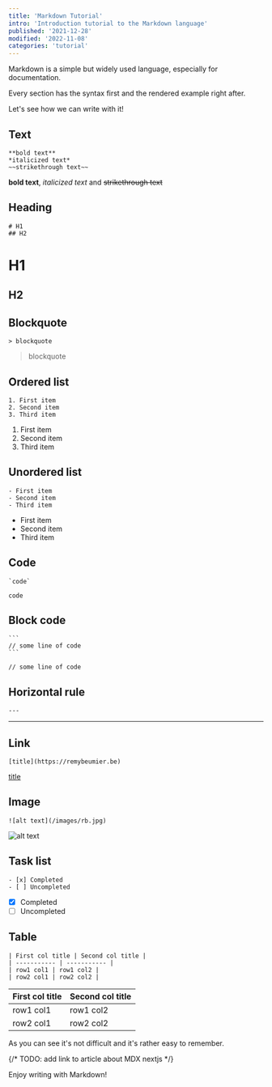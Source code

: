 ```yaml
---
title: 'Markdown Tutorial'
intro: 'Introduction tutorial to the Markdown language'
published: '2021-12-28'
modified: '2022-11-08'
categories: 'tutorial'
---
```



Markdown is a simple but widely used language, especially for documentation.

Every section has the syntax first and the rendered example right after.

Let's see how we can write with it!

## Text

```
**bold text**
*italicized text*
~~strikethrough text~~
```

**bold text**, _italicized text_ and ~~strikethrough text~~

## Heading

```
# H1
## H2
```

# H1

## H2

## Blockquote

```
> blockquote
```

> blockquote

## Ordered list

```
1. First item
2. Second item
3. Third item
```

1. First item
2. Second item
3. Third item

## Unordered list

```
- First item
- Second item
- Third item
```

- First item
- Second item
- Third item

## Code

```
`code`
```

`code`

## Block code

````
```
// some line of code
```
````

```
// some line of code
```

## Horizontal rule

```
---
```

---

## Link

```
[title](https://remybeumier.be)
```

[title](https://remybeumier.be)

## Image

```
![alt text](/images/rb.jpg)
```

![alt text](/images/rb.jpg)

## Task list

```
- [x] Completed
- [ ] Uncompleted
```

- [x] Completed
- [ ] Uncompleted

## Table

```
| First col title | Second col title |
| ----------- | ----------- |
| row1 col1 | row1 col2 |
| row2 col1 | row2 col2 |
```

| First col title | Second col title |
| --------------- | ---------------- |
| row1 col1       | row1 col2        |
| row2 col1       | row2 col2        |

As you can see it's not difficult and it's rather easy to remember.

{/* TODO: add link to article about MDX nextjs */}

Enjoy writing with Markdown!

